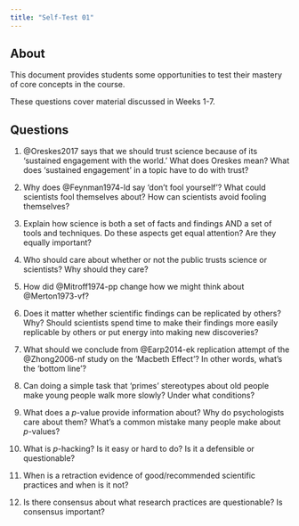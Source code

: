```yaml
---
title: "Self-Test 01"
---
```


## About {-}

This document provides students some opportunities to test their mastery of core concepts in the course.

These questions cover material discussed in Weeks 1-7.

## Questions {-}

1. @Oreskes2017 says that we should trust science because of its 'sustained engagement with the world.' What does Oreskes mean? What does 'sustained engagement' in a topic have to do with trust?

2. Why does @Feynman1974-ld say 'don't fool yourself'? What could scientists fool themselves about? How can scientists avoid fooling themselves?

3. Explain how science is both a set of facts and findings AND a set of tools and techniques. Do these aspects get equal attention? Are they equally important?

4. Who should care about whether or not the public trusts science or scientists? Why should they care?

5. How did @Mitroff1974-pp change how we might think about @Merton1973-vf? 

6. Does it matter whether scientific findings can be replicated by others? Why? Should scientists spend time to make their findings more easily replicable by others or put energy into making new discoveries?

7. What should we conclude from @Earp2014-ek replication attempt of the @Zhong2006-nf study on the 'Macbeth Effect'? In other words, what's the 'bottom line'?

8. Can doing a simple task that 'primes' stereotypes about old people make young people walk more slowly? Under what conditions?

9. What does a *p*-value provide information about? Why do psychologists care about them? What's a common mistake many people make about *p*-values?

10. What is *p*-hacking? Is it easy or hard to do? Is it a defensible or questionable?

11. When is a retraction evidence of good/recommended scientific practices and when is it not?

12. Is there consensus about what research practices are questionable? Is consensus important?
